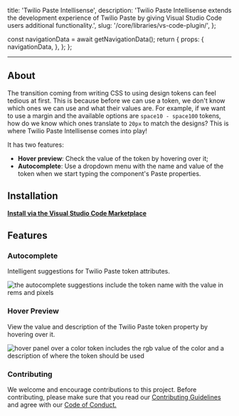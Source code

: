   title: 'Twilio Paste Intellisense',
  description:
    'Twilio Paste Intellisense extends the development experience of Twilio Paste by giving Visual Studio Code users additional functionality.',
  slug: '/core/libraries/vs-code-plugin/',
};



  const navigationData = await getNavigationData();
  return {
    props: {
      navigationData,
    },
  };
};

<GenericHeader
  name={meta.title}
  categoryRoute={SidebarCategoryRoutes.LIBRARIES}
  url="https://marketplace.visualstudio.com/items?itemName=TwilioPaste.vs-code-intellisense"
  githubUrl="https://github.com/twilio-labs/paste/tree/main/apps/vs-code-intellisense"
  packageName={meta.title}
  version="1.0.0"
  description={meta.description}
/>

---

<contentwrapper>
<PageAside data={mdxHeadings} />
<content>

## About

The transition coming from writing CSS to using design tokens can feel tedious at first.
This is because before we can use a token, we don't know which ones we can use and what their values are. For example,
if we want to use a margin and the available options are `space10 - space100` tokens, how do we know which ones translate
to `20px` to match the designs? This is where Twilio Paste Intellisense comes into play!

It has two features:

- **Hover preview**: Check the value of the token by hovering over it;
- **Autocomplete**: Use a dropdown menu with the name and value of the token when we start typing the component's Paste properties.

## Installation

**[Install via the Visual Studio Code Marketplace](https://marketplace.visualstudio.com/items?itemName=TwilioPaste.vs-code-intellisense)**

## Features

### Autocomplete

Intelligent suggestions for Twilio Paste token attributes.

![the autocomplete suggestions include the token name with the value in rems and pixels](https://raw.githubusercontent.com/twilio-labs/paste/main/apps/vs-code-intellisense/assets/completion-example.png)

### Hover Preview

View the value and description of the Twilio Paste token property by hovering over it.

![hover panel over a color token includes the rgb value of the color and a description of where the token should be used](https://raw.githubusercontent.com/twilio-labs/paste/main/apps/vs-code-intellisense/assets/hover-example.png)

### Contributing

We welcome and encourage contributions to this project. Before contributing, please make sure that you read our [Contributing Guidelines](https://github.com/twilio-labs/paste/blob/main/CONTRIBUTING.md) and agree with our [Code of Conduct.](https://github.com/twilio-labs/.github/blob/main/CODE_OF_CONDUCT.md)

</content>

</contentwrapper>
